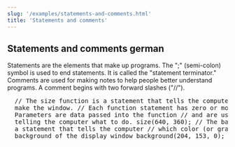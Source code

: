 ```yaml
---
slug: '/examples/statements-and-comments.html'
title: 'Statements and comments'
---
```


## Statements and comments german

Statements are the elements that make up programs. The ";" (semi-colon) symbol is used to end statements. It is called the "statement terminator." Comments are used for making notes to help people better understand programs. A comment begins with two forward slashes ("//").

<pre>
  // The size function is a statement that tells the computer // how large to
  make the window. // Each function statement has zero or more parameters. //
  Parameters are data passed into the function // and are used as values for
  telling the computer what to do. size(640, 360); // The background function is
  a statement that tells the computer // which color (or gray value) to make the
  background of the display window background(204, 153, 0);
</pre>
